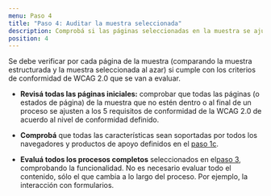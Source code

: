 ```yaml
---
menu: Paso 4
title: "Paso 4: Auditar la muestra seleccionada"
description: Comprobá si las páginas seleccionadas en la muestra se ajustan a los criterios a evaluar.
position: 4
---
```


Se debe verificar por cada página de la muestra (comparando la muestra estructurada y la muestra seleccionada al azar) si cumple con los criterios de conformidad de WCAG 2.0 que se van a evaluar.

  * **Revisá todas las páginas iniciales:** comprobar que todas las páginas (o estados de página) de la muestra que no estén dentro o al final de un proceso se ajusten a los 5 requisitos de conformidad de la WCAG 2.0 de acuerdo al nivel de conformidad definido.

  * **Comprobá** que todas las características sean soportadas por todos los navegadores y productos de apoyo definidos en el [paso 1c](https://gcba.github.io/estandares/pautas/accesibilidad/metodologia/definir_alcance_de_evaluacion/).

  * **Evaluá todos los procesos completos** seleccionados en el[paso 3](https://gcba.github.io/estandares/pautas/accesibilidad/metodologia/seleccionar_una_muestra/), comprobando la funcionalidad. No es necesario evaluar todo el contenido, sólo el que cambia a lo largo del proceso. Por ejemplo, la interacción con formularios.
